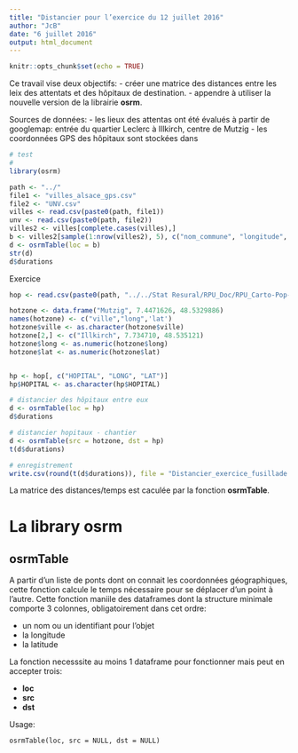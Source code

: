```yaml
---
title: "Distancier pour l’exercice du 12 juillet 2016"
author: "JcB"
date: "6 juillet 2016"
output: html_document
---
```


```r
knitr::opts_chunk$set(echo = TRUE)
```

Ce travail vise deux objectifs:
- créer une matrice des distances entre les leix des attentats et des hôpitaux de destination.
- appendre à utiliser la nouvelle version de la librairie __osrm__.

Sources de données:
- les lieux des attentas ont été évalués à partir de googlemap: entrée du quartier Leclerc à Illkirch, centre de Mutzig
- les coordonnées GPS des hôpitaux sont stockées dans 

```r
# test
# 
library(osrm)

path <- "../"
file1 <- "villes_alsace_gps.csv"
file2 <- "UNV.csv"
villes <- read.csv(paste0(path, file1))
unv <- read.csv(paste0(path, file2))
villes2 <- villes[complete.cases(villes),]
b <- villes2[sample(1:nrow(villes2), 5), c("nom_commune", "longitude", "latitude")]
d <- osrmTable(loc = b)
str(d)
d$durations
```

Exercice
```r
hop <- read.csv(paste0(path, "../../Stat Resural/RPU_Doc/RPU_Carto-Pop-Alsace/Cartographie/Cartofile/Hopitaux_Alsace.csv"), stringsAsFactors = FALSE)

hotzone <- data.frame("Mutzig", 7.4471626, 48.5329886)
names(hotzone) <- c("ville","long",'lat')
hotzone$ville <- as.character(hotzone$ville)
hotzone[2,] <- c("Illkirch", 7.734710, 48.535121)
hotzone$long <- as.numeric(hotzone$long)
hotzone$lat <- as.numeric(hotzone$lat)


hp <- hop[, c("HOPITAL", "LONG", "LAT")]
hp$HOPITAL <- as.character(hp$HOPITAL)

# distancier des hôpitaux entre eux
d <- osrmTable(loc = hp)
d$durations

# distancier hopitaux - chantier
d <- osrmTable(src = hotzone, dst = hp)
t(d$durations)

# enregistrement
write.csv(round(t(d$durations)), file = "Distancier_exercice_fusillade.csv")

```


La matrice des distances/temps est caculée par la fonction __osrmTable__.


La library osrm
===============

osrmTable
---------
A partir d'un liste de ponts dont on connait les coordonnées géographiques, cette fonction calcule le temps nécessaire pour se déplacer d'un point à l'autre. Cette fonction maniile des dataframes dont la structure minimale comporte 3 colonnes, obligatoirement dans cet ordre:

- un nom ou un identifiant pour l'objet
- la longitude
- la latitude

La fonction necesssite au moins 1 dataframe pour fonctionner mais peut en accepter trois:

- __loc__
- __src__
- __dst__

Usage:
```
osrmTable(loc, src = NULL, dst = NULL)
```


